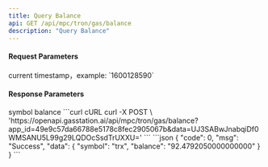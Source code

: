 ```yaml
---
title: Query Balance
api: GET /api/mpc/tron/gas/balance
description: "Query Balance"
---
```


#### Request Parameters
<ParamField query="time" type="string" required>
    current timestamp，example: `1600128590`
</ParamField>

#### Response Parameters
<Expandable title="object">
    <ResponseField name="symbol" type="string">symbol</ResponseField>
    <ResponseField name="balance" type="string">balance</ResponseField>
</Expandable>



<RequestExample>
    ```curl cURL
    curl -X POST \
    'https://openapi.gasstation.ai/api/mpc/tron/gas/balance?app_id=49e9c57da66788e5178c8fec2905067b&data=UJ3SABwJnabqiDf0WMSANU5L99g29LQDOcSsdTrUXXU='
    ```
</RequestExample>



<ResponseExample>
    ```json
    {
    "code": 0,
    "msg": "Success",
    "data": {
        "symbol": "trx",
        "balance": "92.4792050000000000"
    }
}
    ```
</ResponseExample>